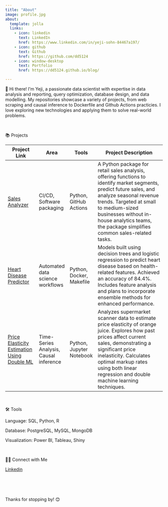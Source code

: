 ```yaml
---
title: "About"
image: profile.jpg
about:
  template: jolla
  links:
    - icon: linkedin
      text: LinkedIn
      href: https://www.linkedin.com/in/yeji-sohn-84467a197/
    - icon: github
      text: Github
      href: https://github.com/dd5124
    - icon: window-desktop
      text: Portfolio
      href: https://dd5124.github.io/blog/

---
```


👋 Hi there! I'm Yeji, a passionate data scientist with expertise in data analysis and reporting, query optimization, database design, and data modelling.
My repositories showcase a variety of projects, from web scraping and causal inference to Dockerfile and Github Actions practicies. 
I love exploring new technologies and applying them to solve real-world problems.

<br />

📚 Projects

| **Project Link**                                                                                       | **Area**             | **Tools**                                   | **Project Description**                                                                                                                                                                                                                                                                                             |
|-------------------------------------------------------------------------------------------------------|----------------------------------|--------------------------------------------|---------------------------------------------------------------------------------------------------------------------------------------------------------------------------------------------------------------------------------------------------------------------------------------------------------------------|
| [Sales Analyzer](https://github.com/UBC-MDS/salesanalyzer)                                           | CI/CD, Software packaging           | Python, GitHub Actions             | A Python package for retail sales analysis, offering functions to identify market segments, predict future sales, and analyze seasonal revenue trends. Targeted at small to medium-sized businesses without in-house analytics teams, the package simplifies common sales-related tasks.                             |
| [Heart Disease Predictor](https://github.com/UBC-MDS/DSCI522-2425-25-heart_disease_predictor)        | Automated data science workflows                | Python, Docker, Makefile       | Models built using decision trees and logistic regression to predict heart disease based on health-related features. Achieved an accuracy of 84.4%. Includes feature analysis and plans to incorporate ensemble methods for enhanced performance.                                                                      |
| [Price Elasticity Estimation Using Double ML](https://github.com/dd5124/price_elasticity_estimation) | Time-Series Analysis, Causal inference  | Python, Jupyter Notebook | Analyzes supermarket scanner data to estimate price elasticity of orange juice. Explores how past prices affect current sales, demonstrating a significant price inelasticity. Calculates optimal markup rates using both linear regression and double machine learning techniques.                                    |

<br />

🛠️ Tools

Language: SQL, Python, R

Database: PostgreSQL, MySQL, MongoDB

Visualization: Power BI, Tableau, Shiny

<br />

👋🏻 Connect with Me

[Linkedin](https://www.linkedin.com/in/yeji-sohn-84467a197/)

<br />
<br />
<br />

Thanks for stopping by! 😊
